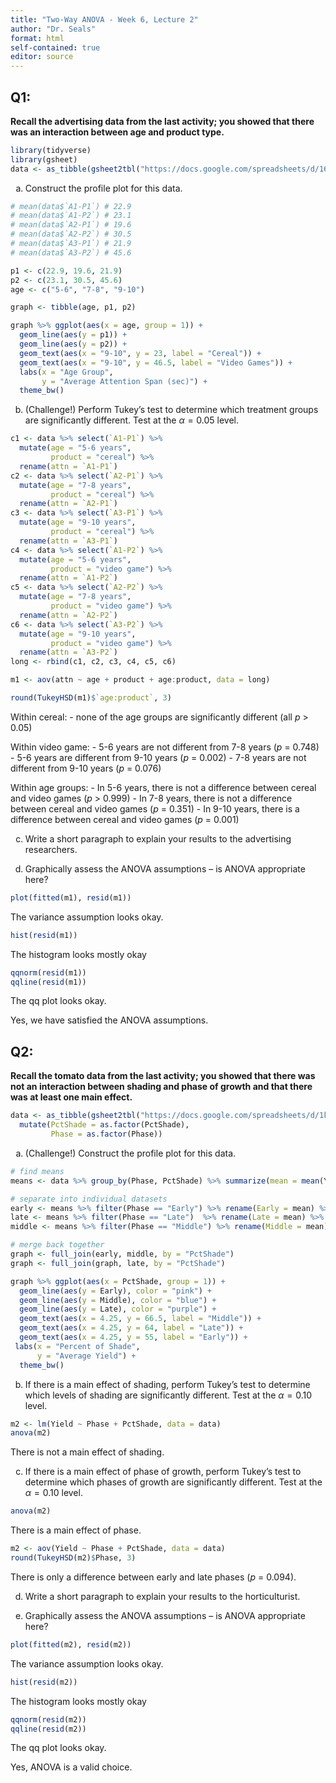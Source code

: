 ```yaml
---
title: "Two-Way ANOVA - Week 6, Lecture 2"
author: "Dr. Seals"
format: html
self-contained: true
editor: source
---
```


## Q1:

**Recall the advertising data from the last activity; you showed that there was an interaction between age and product type.**

```r
library(tidyverse)
library(gsheet)
data <- as_tibble(gsheet2tbl("https://docs.google.com/spreadsheets/d/16_HOSmIBDD9oYY1oBQ5Df6eFH9nT6GgO1UWcbMZNLUo/edit?usp=sharing"))
```

a. Construct the profile plot for this data.

```r
# mean(data$`A1-P1`) # 22.9
# mean(data$`A1-P2`) # 23.1
# mean(data$`A2-P1`) # 19.6
# mean(data$`A2-P2`) # 30.5
# mean(data$`A3-P1`) # 21.9
# mean(data$`A3-P2`) # 45.6

p1 <- c(22.9, 19.6, 21.9)
p2 <- c(23.1, 30.5, 45.6)
age <- c("5-6", "7-8", "9-10")

graph <- tibble(age, p1, p2)

graph %>% ggplot(aes(x = age, group = 1)) +
  geom_line(aes(y = p1)) +
  geom_line(aes(y = p2)) + 
  geom_text(aes(x = "9-10", y = 23, label = "Cereal")) +
  geom_text(aes(x = "9-10", y = 46.5, label = "Video Games")) +
  labs(x = "Age Group",
       y = "Average Attention Span (sec)") + 
  theme_bw()
```

b. (Challenge!) Perform Tukey's test to determine which treatment groups are significantly different. Test at the $\alpha=0.05$ level.

```r
c1 <- data %>% select(`A1-P1`) %>%
  mutate(age = "5-6 years",
         product = "cereal") %>%
  rename(attn = `A1-P1`)
c2 <- data %>% select(`A2-P1`) %>%
  mutate(age = "7-8 years",
         product = "cereal") %>%
  rename(attn = `A2-P1`)
c3 <- data %>% select(`A3-P1`) %>%
  mutate(age = "9-10 years",
         product = "cereal") %>%
  rename(attn = `A3-P1`)
c4 <- data %>% select(`A1-P2`) %>%
  mutate(age = "5-6 years",
         product = "video game") %>%
  rename(attn = `A1-P2`)
c5 <- data %>% select(`A2-P2`) %>%
  mutate(age = "7-8 years",
         product = "video game") %>%
  rename(attn = `A2-P2`)
c6 <- data %>% select(`A3-P2`) %>%
  mutate(age = "9-10 years",
         product = "video game") %>%
  rename(attn = `A3-P2`)
long <- rbind(c1, c2, c3, c4, c5, c6)

m1 <- aov(attn ~ age + product + age:product, data = long)

round(TukeyHSD(m1)$`age:product`, 3)
```
Within cereal: 
- none of the age groups are significantly different (all *p* > 0.05)

Within video game: 
- 5-6 years are not different from 7-8 years (*p* = 0.748)
- 5-6 years are different from 9-10 years (*p* = 0.002)
- 7-8 years are not different from 9-10 years (*p* = 0.076)

Within age groups:
- In 5-6 years, there is not a difference between cereal and video games (*p* > 0.999)
- In 7-8 years, there is not a difference between cereal and video games (*p* = 0.351)
- In 9-10 years, there is a difference between cereal and video games (*p* = 0.001)

c. Write a short paragraph to explain your results to the advertising researchers.

d. Graphically assess the ANOVA assumptions -- is ANOVA appropriate here?


```r
plot(fitted(m1), resid(m1))
```

The variance assumption looks okay.

```r
hist(resid(m1))
```

The histogram looks mostly okay

```r
qqnorm(resid(m1))
qqline(resid(m1)) 
```

The qq plot looks okay.

Yes, we have satisfied the ANOVA assumptions.

## Q2:

**Recall the tomato data from the last activity; you showed that there was not an interaction between shading and phase of growth and that there was at least one main effect.**

```r
data <- as_tibble(gsheet2tbl("https://docs.google.com/spreadsheets/d/1kUxXje3cTl_PZFQcg8FvESo34UuGNwm1GrKGc4HN0_A/edit?usp=sharing")) %>%
  mutate(PctShade = as.factor(PctShade),
         Phase = as.factor(Phase))
```

a.  (Challenge!) Construct the profile plot for this data.

```r
# find means
means <- data %>% group_by(Phase, PctShade) %>% summarize(mean = mean(Yield)) %>% ungroup()

# separate into individual datasets
early <- means %>% filter(Phase == "Early") %>% rename(Early = mean) %>% select(-Phase)
late <- means %>% filter(Phase == "Late")  %>% rename(Late = mean) %>% select(-Phase)
middle <- means %>% filter(Phase == "Middle") %>% rename(Middle = mean) %>% select(-Phase)

# merge back together
graph <- full_join(early, middle, by = "PctShade")
graph <- full_join(graph, late, by = "PctShade") 

graph %>% ggplot(aes(x = PctShade, group = 1)) +
  geom_line(aes(y = Early), color = "pink") +
  geom_line(aes(y = Middle), color = "blue") + 
  geom_line(aes(y = Late), color = "purple") + 
  geom_text(aes(x = 4.25, y = 66.5, label = "Middle")) +
  geom_text(aes(x = 4.25, y = 64, label = "Late")) +
  geom_text(aes(x = 4.25, y = 55, label = "Early")) +
 labs(x = "Percent of Shade",
      y = "Average Yield") +
  theme_bw()
```

b. If there is a main effect of shading, perform Tukey's test to determine which levels of shading are significantly different. Test at the $\alpha=0.10$ level.

```r
m2 <- lm(Yield ~ Phase + PctShade, data = data)
anova(m2)
```

There is not a main effect of shading.

c.  If there is a main effect of phase of growth, perform Tukey's test to determine which phases of growth are significantly different. Test at the $\alpha=0.10$ level.

```r
anova(m2)
```

There is a main effect of phase.

```r
m2 <- aov(Yield ~ Phase + PctShade, data = data)
round(TukeyHSD(m2)$Phase, 3)
```

There is only a difference between early and late phases (*p* = 0.094).

d. Write a short paragraph to explain your results to the horticulturist. 

e. Graphically assess the ANOVA assumptions -- is ANOVA appropriate here?


```r
plot(fitted(m2), resid(m2))
```

The variance assumption looks okay.

```r
hist(resid(m2))
```

The histogram looks mostly okay

```r
qqnorm(resid(m2))
qqline(resid(m2)) 
```

The qq plot looks okay.

Yes, ANOVA is a valid choice.

